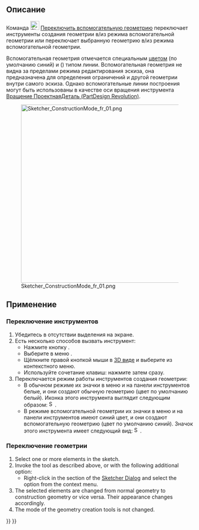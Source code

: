 <languages/>

{{Docnav/ru
|[[Sketcher_CreatePeriodicBSplineByInterpolation/ru|Периодический B-сплайн по узлам]]
|[[Sketcher_Dimension/ru|Размер]]
|[[Sketcher_Workbench/ru|Скетчер]]
|IconL=Sketcher_CreatePeriodicBSplineByInterpolation.svg
|IconR=Sketcher_Dimension.svg
|IconC=Workbench_Sketcher.svg
}}

{{GuiCommand/ru
|Name/ru=Скетчер Переключить вспомогательную геометрию
|Name=Sketcher ToggleConstruction
|MenuLocation=Эскиз → Геометрия эскиза → Переключить вспомогательную геометрию
|Workbenches=[[Sketcher_Workbench/ru|Скетчер]]
|Shortcut={{KEY|G}} {{KEY|N}}
|SeeAlso=
}}

<span id="Description"></span>
== Описание ==

Команда [[Image:Sketcher_ToggleConstruction.svg|24px]] [[Sketcher_ToggleConstruction/ru|Переключить вспомогательную геометрию]] переключает инструменты создания геометрии в/из режима вспомогательной геометрии или переключает выбранную геометрию в/из режима вспомогательной геометрии.

Вспомогательная геометрия отмечается специальным [[Sketcher_Preferences/ru#Appearance|цветом]] (по умолчанию синий) и ({{Version/ru|1.0}}) типом линии. Вспомогательная геометрия не видна за пределами режима редактирования эскиза, она предназначена для определения ограничений и другой геометрии внутри самого эскиза. Однако вспомогательные линии построения могут быть использованы в качестве оси вращения инструмента [[PartDesign_Revolution/ru|Вращение ПроектнаяДеталь (PartDesign Revolution)]].

[[File:Sketcher_ConstructionMode_fr_01.png|480px]]

<span id="Usage"></span>
== Применение ==

<span id="Toggle_tools"></span>
===Переключение инструментов===

# Убедитесь в отсутствии выделения на экране.
# Есть несколько способов вызвать инструмент:
#* Нажмите кнопку {{Button|[[Image:Sketcher_ToggleConstruction.svg|16px]] [[Sketcher_ToggleConstruction/ru|Переключить вспомогательную геометрию]]}}.
#* Выберите в меню {{MenuCommand|Эскиз → Геометрия эскиза → [[Image:Sketcher_ToggleConstruction.svg|16px]] Переключить вспомогательную геометрию}}.
#* Щёлкните правой кнопкой мыши в [[3D_view/ru|3D виде]] и выберите {{MenuCommand|[[Image:Sketcher_ToggleConstruction.svg|16px]]Переключить вспомогательную геометрию}} из контекстного меню.
#* Используйте сочетание клавиш: нажмите {{KEY|G}} затем сразу{{KEY|N}}.
# Переключается режим работы инструментов создания геометрии:
#* В обычном режиме их значки в меню и на панели инструментов белые, и они создают обычную геометрию (цвет по умолчанию белый). Иконка этого инструмента выглядит следующим образом: [[Image:Sketcher_ToggleConstruction.svg|16px]].
#* В режиме вспомогательной геометрии их значки в меню и на панели инструментов имеют синий цвет, и они создают вспомогательную геометрию (цвет по умолчанию синий). Значок этого инструмента имеет следующий вид: [[Image:Sketcher_ToggleConstruction_Constr.svg|16px]].

<span id="Toggle_geometry"></span>
===Переключение геометрии===

# Select one or more elements in the sketch.
# Invoke the tool as described above, or with the following additional option:
#* Right-click in the {{MenuCommand|Elements}} section of the [[Sketcher_Dialog|Sketcher Dialog]] and select the {{MenuCommand|[[Image:Sketcher_ToggleConstruction.svg|16px]] Toggle construction geometry}} option from the context menu.
# The selected elements are changed from normal geometry to construction geometry or vice versa. Their appearance changes accordingly.
# The mode of the geometry creation tools is not changed.


{{Docnav/ru
|[[Sketcher_CreatePeriodicBSplineByInterpolation/ru|Периодический B-сплайн по узлам]]
|[[Sketcher_Dimension/ru|Размер]]
|[[Sketcher_Workbench/ru|Скетчер]]
|IconL=Sketcher_CreatePeriodicBSplineByInterpolation.svg
|IconR=Sketcher_Dimension.svg
|IconC=Workbench_Sketcher.svg
}}

{{Sketcher_Tools_navi{{#translation:}}}}
{{Userdocnavi{{#translation:}}}}
